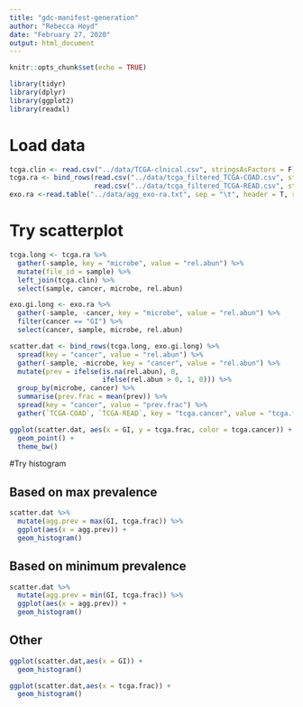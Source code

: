```yaml
---
title: "gdc-manifest-generation"
author: "Rebecca Hoyd"
date: "February 27, 2020"
output: html_document
---
```


```r
knitr::opts_chunk$set(echo = TRUE)

library(tidyr)
library(dplyr)
library(ggplot2)
library(readxl)
```

# Load data
```r
tcga.clin <- read.csv("../data/TCGA-clnical.csv", stringsAsFactors = F)
tcga.ra <- bind_rows(read.csv("../data/tcga_filtered_TCGA-COAD.csv", stringsAsFactors = F),
                     read.csv("../data/tcga_filtered_TCGA-READ.csv", stringsAsFactors = F))
exo.ra <-read.table("../data/agg_exo-ra.txt", sep = "\t", header = T, stringsAsFactors = F)
```

# Try scatterplot

```r
tcga.long <- tcga.ra %>%
  gather(-sample, key = "microbe", value = "rel.abun") %>%
  mutate(file_id = sample) %>%
  left_join(tcga.clin) %>%
  select(sample, cancer, microbe, rel.abun)

exo.gi.long <- exo.ra %>%
  gather(-sample, -cancer, key = "microbe", value = "rel.abun") %>%
  filter(cancer == "GI") %>%
  select(cancer, sample, microbe, rel.abun)
```

```r
scatter.dat <- bind_rows(tcga.long, exo.gi.long) %>%
  spread(key = "cancer", value = "rel.abun") %>%
  gather(-sample, -microbe, key = "cancer", value = "rel.abun") %>%
  mutate(prev = ifelse(is.na(rel.abun), 0, 
                       ifelse(rel.abun > 0, 1, 0))) %>%
  group_by(microbe, cancer) %>%
  summarise(prev.frac = mean(prev)) %>%
  spread(key = "cancer", value = "prev.frac") %>%
  gather(`TCGA-COAD`, `TCGA-READ`, key = "tcga.cancer", value = "tcga.frac")
```


```r
ggplot(scatter.dat, aes(x = GI, y = tcga.frac, color = tcga.cancer)) +
  geom_point() +
  theme_bw()

```

#Try histogram

## Based on max prevalence

```r
scatter.dat %>%
  mutate(agg.prev = max(GI, tcga.frac)) %>%
  ggplot(aes(x = agg.prev)) +
  geom_histogram()
```

## Based on minimum prevalence

```r
scatter.dat %>%
  mutate(agg.prev = min(GI, tcga.frac)) %>%
  ggplot(aes(x = agg.prev)) +
  geom_histogram()
```

## Other

```r
ggplot(scatter.dat,aes(x = GI)) +
  geom_histogram()

ggplot(scatter.dat,aes(x = tcga.frac)) +
  geom_histogram()
```
